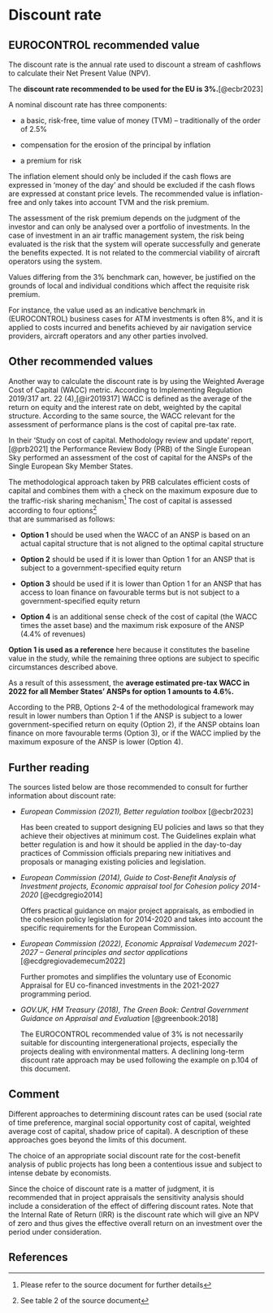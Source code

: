 # Discount rate {#sec-discount-rate}

## EUROCONTROL recommended value

The discount rate is the annual rate used to discount a stream of cashflows to 
calculate their Net Present Value (NPV).

The **discount rate recommended to be used for the EU is 3%.**[@ecbr2023]

A nominal discount rate has three components:

* a basic, risk-free, time value of money (TVM) – traditionally of the order of 2.5%

* compensation for the erosion of the principal by inflation

* a premium for risk

The inflation element should only be included if the cash flows are expressed in
‘money of the day’ and should be excluded if the cash flows are expressed at 
constant price levels. The recommended value is inflation-free and only takes 
into account TVM and the risk premium.

The assessment of the risk premium depends on the judgment of the investor and 
can only be analysed over a portfolio of investments. In the case of investment 
in an air traffic management system, the risk being evaluated is the risk that 
the system will operate successfully and generate the benefits expected. It is 
not related to the commercial viability of aircraft operators using the system.

Values differing from the 3% benchmark can, however, be justified on the grounds
of local and individual conditions which affect the requisite risk premium.

For instance, the value used as an indicative benchmark in (EUROCONTROL) business
cases for ATM investments is often 8%, and it is applied to costs incurred and 
benefits achieved by air navigation service providers, aircraft operators and 
any other parties involved.

## Other recommended values

Another way to calculate the discount rate is by using the Weighted Average Cost
of Capital (WACC) metric. According to Implementing Regulation 2019/317 art. 22 (4),[@ir2019317] 
WACC is defined as the average of the return on equity and the interest rate on debt,
weighted by the capital structure. According to the same source, the WACC relevant
for the assessment of performance plans is the cost of capital pre-tax rate.

In their ‘Study on cost of capital. Methodology review and update’ report, [@prb2021] 
the Performance Review Body (PRB) of the Single European Sky performed an assessment
of the cost of capital for the ANSPs of the Single European Sky Member States.

The methodological approach taken by PRB calculates efficient costs of capital 
and combines them with a check on the maximum exposure due to the traffic-risk 
sharing mechanism^[Please refer to the source document for further details]
The cost of capital is assessed according to four options^[See table 2 of the source document]  
that are summarised as follows:

* **Option 1** should be used when the WACC of an ANSP is based on an actual capital 
  structure that is not aligned to the optimal capital structure

* **Option 2** should be used if it is lower than Option 1 for an ANSP that is subject
  to a government-specified equity return

* **Option 3** should be used if it is lower than Option 1 for an ANSP that has access
  to loan finance on favourable terms but is not subject to a government-specified equity return

* **Option 4** is an additional sense check of the cost of capital (the WACC times 
  the asset base) and the maximum risk exposure of the ANSP (4.4% of revenues)

**Option 1 is used as a reference** here because it constitutes the baseline value 
in the study, while the remaining three options are subject to specific 
circumstances described above.

As a result of this assessment, the **average estimated pre-tax WACC in 2022 for all Member States’ ANSPs for option 1 amounts to 4.6%.**

According to the PRB, Options 2-4 of the methodological framework may result in 
lower numbers than Option 1 if the ANSP is subject to a lower government-specified
return on equity (Option 2), if the ANSP obtains loan finance on more favourable 
terms (Option 3), or if the WACC implied by the maximum exposure of the ANSP is lower (Option 4).

## Further reading

The sources listed below are those recommended to consult for further information
about discount rate:

* *European Commission (2021), Better regulation toolbox* [@ecbr2023]

  Has been created to support designing EU policies and laws so that they achieve 
  their objectives at minimum cost. The Guidelines explain what better regulation 
  is and how it should be applied in the day-to-day practices of Commission officials
  preparing new initiatives and proposals or managing existing policies and legislation.

* *European Commission (2014), Guide to Cost-Benefit Analysis of Investment projects, Economic appraisal tool for Cohesion policy 2014-2020* [@ecdgregio2014]

  Offers practical guidance on major project appraisals, as embodied in the 
  cohesion policy legislation for 2014-2020 and takes into account the specific
  requirements for the European Commission.

* *European Commission (2022), Economic Appraisal Vademecum 2021-2027 – General principles and sector applications* [@ecdgregiovademecum2022]

  Further promotes and simplifies the voluntary use of Economic Appraisal for EU
  co-financed investments in the 2021-2027 programming period.

* *GOV.UK, HM Treasury (2018), The Green Book: Central Government Guidance on Appraisal and Evaluation* [@greenbook:2018]

  The EUROCONTROL recommended value of 3% is not necessarily suitable for
  discounting intergenerational projects, especially the projects dealing with
  environmental matters. A declining long-term discount rate approach may be 
  used following the example on p.104 of this document.

## Comment

Different approaches to determining discount rates can be used (social rate of
time preference, marginal social opportunity cost of capital, weighted average 
cost of capital, shadow price of capital). A description of these approaches goes
beyond the limits of this document.

The choice of an appropriate social discount rate for the cost-benefit analysis
of public projects has long been a contentious issue and subject to intense debate
by economists.

Since the choice of discount rate is a matter of judgment, it is recommended that 
in project appraisals the sensitivity analysis should include a consideration of 
the effect of differing discount rates. Note that the Internal Rate of Return 
(IRR) is the discount rate which will give an NPV of zero and thus gives the
effective overall return on an investment over the period under consideration.

## References
